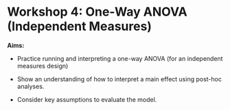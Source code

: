 # Workshop 4: One-Way ANOVA (Independent Measures)

**Aims:**

-   Practice running and interpreting a one-way ANOVA (for an independent measures design)

-   Show an understanding of how to interpret a main effect using post-hoc analyses.

-   Consider key assumptions to evaluate the model.